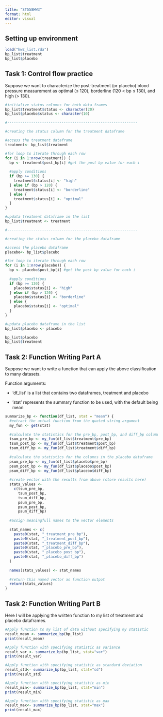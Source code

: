 ```yaml
---
title: "ST558HW3"
format: html
editor: visual
---
```


## Setting up environment

```r
load("hw2_list.rda")
bp_list$treatment
bp_list$placebo
```

## Task 1: Control flow practice

Suppose we want to characterize the post-treatment (or placebo) blood pressure measurement as optimal (≤ 120), borderline (120 \< bp ≤ 130), and high (\> 130).

```r
#initialize status columns for both data frames 
bp_list$treatment$status <- character(20) 
bp_list$placebo$status <- character(10)

#------------------------------------------------------------

#creating the status column for the treatment dataframe 

#access the treatment dataframe 
treatment<- bp_list$treatment

#for loop to iterate through each row
for (i in 1:nrow(treatment)) {
  bp <- treatment$post_bp[i] #get the post bp value for each i
  
  #apply conditions
  if (bp >= 130) {
    treatment$status[i] <- "high"
  } else if (bp > 120) {
    treatment$status[i] <- "borderline"
  } else {
    treatment$status[i] <- "optimal"
  }
}

#updata treatment dataframe in the list
bp_list$treatment <- treatment 

#------------------------------------------------------------

#creating the status column for the placebo dataframe 

#access the placebo dataframe 
placebo<- bp_list$placebo

#for loop to iterate through each row
for (i in 1:nrow(placebo)) {
  bp <- placebo$post_bp[i] #get the post bp value for each i
  
  #apply conditions
  if (bp >= 130) {
    placebo$status[i] <- "high"
  } else if (bp > 120) {
    placebo$status[i] <- "borderline"
  } else {
    placebo$status[i] <- "optimal"
  }
}

#updata placebo dataframe in the list
bp_list$placebo <- placebo 

bp_list$placebo
bp_list$treatment
```

## Task 2: Function Writing Part A

Suppose we want to write a function that can apply the above classification to many datasets.

Function arguments:

-   'df_list' is a list that contains two dataframes, treatment and placebo

-   'stat' represents the summary function to be used, with the default being mean

```r
summarize_bp <- function(df_list, stat = "mean") {
  #extract the actual function from the quoted string argument
  my_fun <- get(stat)
  
  #calculate the statistics for the pre_bp, post_bp, and diff_bp columns in the treatment dataframe; apply the 'stat' function
  tsum_pre_bp <- my_fun(df_list$treatment$pre_bp)
  tsum_post_bp <- my_fun(df_list$treatment$post_bp)
  tsum_diff_bp <- my_fun(df_list$treatment$diff_bp)
  
  #calculate the statistics for the columns in the placebo dataframe
  psum_pre_bp <- my_fun(df_list$placebo$pre_bp)
  psum_post_bp <- my_fun(df_list$placebo$post_bp)
  psum_diff_bp <- my_fun(df_list$placebo$diff_bp)
  
  #create vector with the results from above (store results here)
  stats_values <-
    c(tsum_pre_bp,
      tsum_post_bp,
      tsum_diff_bp,
      psum_pre_bp,
      psum_post_bp,
      psum_diff_bp)
  
  #assign meaningfull names to the vector elements
  
  stat_names <- c(
    paste0(stat, "_treatment_pre_bp"),
    paste0(stat, "_treatment_post_bp"),
    paste0(stat, "_treatment_diff_bp"),
    paste0(stat, "_placebo_pre_bp"),
    paste0(stat, "_placebo_post_bp"),
    paste0(stat, "_placebo_diff_bp")
  )
  
  names(stats_values) <- stat_names
  
  #return this named vector as function outpot
  return(stats_values)
}

```

## Task 2: Function Writing Part B

Here I will be applying the written function to my list of treatment and placebo dataframes.

```r
#Apply function to my list of data without specifying my statistic
result_mean <- summarize_bp(bp_list)
print(result_mean)

#Apply function with specifying statistic as variance
result_var <- summarize_bp(bp_list, stat="var")
print(result_var)

#Apply function with specifying statistic as standard deviation
result_std<- summarize_bp(bp_list, stat="sd")
print(result_std)

#Apply function with specifying statistic as min 
result_min<- summarize_bp(bp_list, stat="min")
print(result_min)

#Apply function with specifying statistic as max
result_max<- summarize_bp(bp_list, stat="max")
print(result_max)
```
